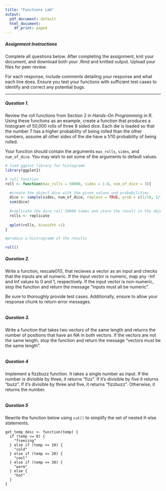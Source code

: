 ```yaml
---
title: "Functions Lab"
output:
  pdf_document: default
  html_document:
    df_print: paged
---
```


##### Assignment Instructions

Complete all questions below. After completing the assignment, knit your document, and download both your .Rmd and knitted output. Upload your files for peer review. 

For each response, include comments detailing your response and what each line does. Ensure you test your functions with sufficient test cases to identify and correct any potential bugs.

---

##### Question 1. 

Review the roll functions from Section 2 in *Hands-On Programming in R*. Using these functions as an example, create a function that produces a histogram of 50,000 rolls of three 8 sided dice. Each die is loaded so that the number 7 has a higher probability of being rolled than the other numbers, assume all other sides of the die have a 1/10 probability of being rolled. 

Your function should contain the arguments `max_rolls`, `sides`, and `num_of_dice`. You may wish to set some of the arguments to default values. 

```r
# load ggplot library for histogramm
library(ggplot2)

# roll function
roll <- function(max_rolls = 50000, sides = 1:8, num_of_dice = 3){

  #create the object dice with the given values und probabilities
  dice <- sample(sides, num_of_dice, replace = TRUE, prob = c(1/10, 1/10, 1/10, 1/10, 1/10, 1/10, 3/10, 1/10))
  sum(dice)
  
  #replicate the dice roll 50000 times and store the result in the object rolls
  rolls <- replicate
  
  qplot(rolls, binwidth =1)
}

#produce a histrogramm of the results

roll()
```


##### Question 2. 

Write a function, rescale01(), that recieves a vector as an input and checks that the inputs are all numeric. If the input vector is numeric, map any -Inf and Inf values to 0 and 1, respectively. If the input vector is non-numeric, stop the function and return the message "inputs must all be numeric".

Be sure to thoroughly provide test cases. Additionally, ensure to allow your response chunk to return error messages.

```r

```


##### Question 3.

Write a function that takes two vectors of the same length and returns the number of positions that have an NA in both vectors. If the vectors are not the same length, stop the function and return the message "vectors must be the same length".

```r

```


##### Question 4 

Implement a fizzbuzz function. It takes a single number as input. If the number is divisible by three, it returns “fizz”. If it’s divisible by five it returns “buzz”. If it’s divisible by three and five, it returns “fizzbuzz”. Otherwise, it returns the number. 

```r

```


##### Question 5 

Rewrite the function below using `cut()` to simplify the set of nested if-else statements. 

```
get_temp_desc <- function(temp) {
  if (temp <= 0) {
    "freezing"
  } else if (temp <= 10) {
    "cold"
  } else if (temp <= 20) {
    "cool"
  } else if (temp <= 30) {
    "warm"
  } else {
    "hot"
  } 
}

```

```r

```

